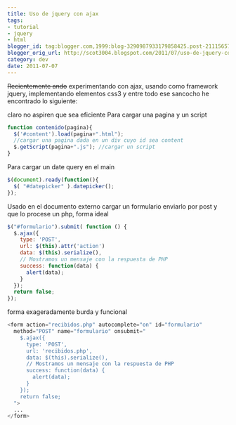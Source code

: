 ```yaml
---
title: Uso de jquery con ajax
tags:
- tutorial
- jquery
- html
blogger_id: tag:blogger.com,1999:blog-3290987933179858425.post-2111565777799621636
blogger_orig_url: http://scot3004.blogspot.com/2011/07/uso-de-jquery-con-ajax.html
category: dev
date: 2011-07-07
---
```


~~Recientemente ando~~ experimentando con ajax, usando como framework jquery, implementando elementos css3 y entre todo ese sancocho he encontrado lo siguiente:

claro no aspiren que sea eficiente
Para cargar una pagina y un script

```javascript
function contenido(pagina){
  $('#content').load(pagina+".html");
  //cargar una pagina dada en un div cuyo id sea content
  $.getScript(pagina+".js"); //cargar un script
}
```

Para cargar un date query en el main

```javascript
$(document).ready(function(){
  $( "#datepicker" ).datepicker();
});
```

Usado en el documento externo
cargar un formulario enviarlo por post y que lo procese un php, forma ideal

```javascript
$("#formulario").submit( function () {
  $.ajax({
    type: 'POST',
    url: $(this).attr('action')
    data: $(this).serialize(),
    // Mostramos un mensaje con la respuesta de PHP
    success: function(data) {
      alert(data);
    }
  });
  return false;
});
```

forma exageradamente burda y funcional

```php
<form action="recibidos.php" autocomplete="on" id="formulario"
  method="POST" name="formulario" onsubmit="
    $.ajax({
      type: 'POST',
      url: 'recibidos.php',
      data: $(this).serialize(),
      // Mostramos un mensaje con la respuesta de PHP
      success: function(data) {
        alert(data);
      }
    });
    return false;
  ">
  ...
</form>
```
